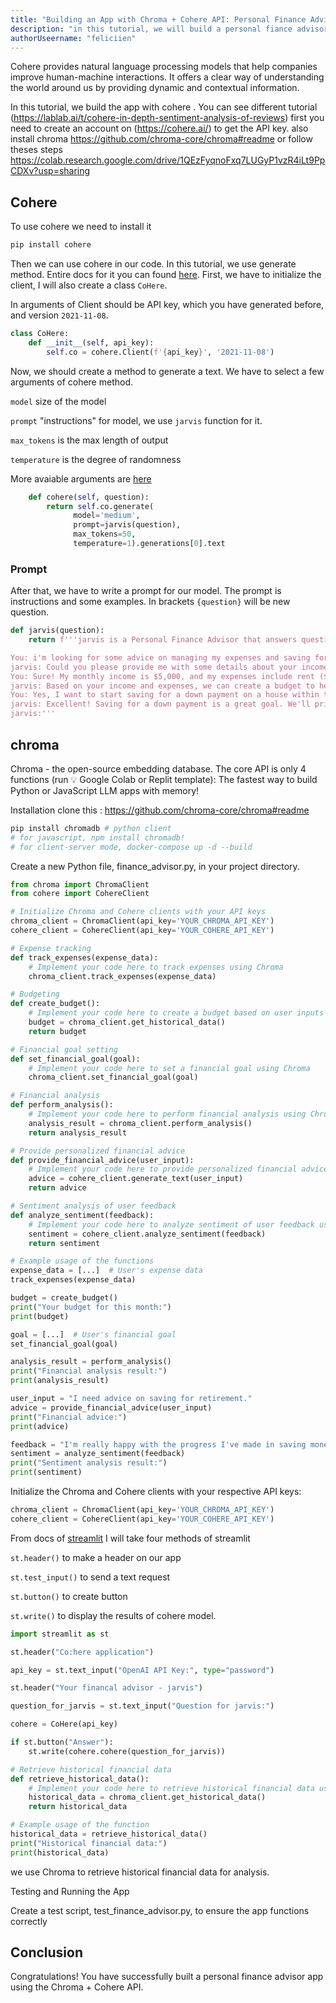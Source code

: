 ```yaml
---
title: "Building an App with Chroma + Cohere API: Personal Finance Advisor"
description: "in this tutorial, we will build a personal fiance advisor app using the Chroma + Cohere API"
authorUseername: "feliciien"
---
```


Cohere provides natural language processing models that help companies improve human-machine interactions. It offers a clear way of understanding the world around us by providing dynamic and contextual information.

In this tutorial, we build the app with cohere . You can see different tutorial (https://lablab.ai/t/cohere-in-depth-sentiment-analysis-of-reviews)
first you need to create an account on (https://cohere.ai/) to get the API key.
also install chroma https://github.com/chroma-core/chroma#readme or follow theses steps https://colab.research.google.com/drive/1QEzFyqnoFxq7LUGyP1vzR4iLt9PpCDXv?usp=sharing




## Cohere

To use cohere we need to install it
```Python
pip install cohere
```

Then we can use cohere in our code. In this tutorial, we use generate method. Entire docs for it you can found [here](https://docs.cohere.ai/).
First, we have to initialize the client, I will also create a class `CoHere`.

In arguments of Client should be API key, which you have generated before, and version `2021-11-08`.

```Python
class CoHere:
    def __init__(self, api_key):
        self.co = cohere.Client(f'{api_key}', '2021-11-08')
```

Now, we should create a method to generate a text. We have to select a few arguments of cohere method. 

`model` size of the model

`prompt` "instructions" for model, we use `jarvis` function for it. 

`max_tokens` is the max length of output

`temperature` is the degree of randomness

More avaiable arguments are [here](https://docs.cohere.ai/generate-reference)

```Python
    def cohere(self, question):
        return self.co.generate(
              model='medium',
              prompt=jarvis(question),
              max_tokens=50,
              temperature=1).generations[0].text
```

### Prompt

After that, we have to write a prompt for our model. The prompt is instructions and some examples. In brackets `{question}` will be new question. 

```Python
def jarvis(question):
    return f'''jarvis is a Personal Finance Advisor that answers questions:

You: i'm looking for some advice on managing my expenses and saving for the future.
jarvis: Could you please provide me with some details about your income and monthly expenses?
You: Sure! My monthly income is $5,000, and my expenses include rent ($1,200), 
jarvis: Based on your income and expenses, we can create a budget to help you allocate your money wisely. Let's work on that together. Are there any specific financial goals you would like to achieve?
You: Yes, I want to start saving for a down payment on a house within the next five years.
jarvis: Excellent! Saving for a down payment is a great goal. We'll prioritize that in your budget.
jarvis:'''
```

## chroma

Chroma - the open-source embedding database.
The core API is only 4 functions (run  💡 Google Colab or Replit template):
The fastest way to build Python or JavaScript LLM apps with memory!

Installation clone this : https://github.com/chroma-core/chroma#readme
```Python
pip install chromadb # python client
# for javascript, npm install chromadb!
# for client-server mode, docker-compose up -d --build
```

Create a new Python file, finance_advisor.py, in your project directory.
```Python
from chroma import ChromaClient
from cohere import CohereClient

# Initialize Chroma and Cohere clients with your API keys
chroma_client = ChromaClient(api_key='YOUR_CHROMA_API_KEY')
cohere_client = CohereClient(api_key='YOUR_COHERE_API_KEY')

# Expense tracking
def track_expenses(expense_data):
    # Implement your code here to track expenses using Chroma
    chroma_client.track_expenses(expense_data)

# Budgeting
def create_budget():
    # Implement your code here to create a budget based on user inputs and historical financial data from Chroma
    budget = chroma_client.get_historical_data()
    return budget

# Financial goal setting
def set_financial_goal(goal):
    # Implement your code here to set a financial goal using Chroma
    chroma_client.set_financial_goal(goal)

# Financial analysis
def perform_analysis():
    # Implement your code here to perform financial analysis using Chroma
    analysis_result = chroma_client.perform_analysis()
    return analysis_result

# Provide personalized financial advice
def provide_financial_advice(user_input):
    # Implement your code here to provide personalized financial advice using Cohere's language models
    advice = cohere_client.generate_text(user_input)
    return advice

# Sentiment analysis of user feedback
def analyze_sentiment(feedback):
    # Implement your code here to analyze sentiment of user feedback using Cohere's NLP tools
    sentiment = cohere_client.analyze_sentiment(feedback)
    return sentiment

# Example usage of the functions
expense_data = [...]  # User's expense data
track_expenses(expense_data)

budget = create_budget()
print("Your budget for this month:")
print(budget)

goal = [...]  # User's financial goal
set_financial_goal(goal)

analysis_result = perform_analysis()
print("Financial analysis result:")
print(analysis_result)

user_input = "I need advice on saving for retirement."
advice = provide_financial_advice(user_input)
print("Financial advice:")
print(advice)

feedback = "I'm really happy with the progress I've made in saving money."
sentiment = analyze_sentiment(feedback)
print("Sentiment analysis result:")
print(sentiment)


```
Initialize the Chroma and Cohere clients with your respective API keys:
```Python
chroma_client = ChromaClient(api_key='YOUR_CHROMA_API_KEY')
cohere_client = CohereClient(api_key='YOUR_COHERE_API_KEY')

```


From docs of [streamlit](https://docs.streamlit.io/) I will take four methods of streamlit

`st.header()` to make a header on our app

`st.test_input()` to send a text request

`st.button()` to create button

`st.write()` to display the results of cohere model.


```Python
import streamlit as st

st.header("Co:here application")

api_key = st.text_input("OpenAI API Key:", type="password")

st.header("Your financal advisor - jarvis")

question_for_jarvis = st.text_input("Question for jarvis:")

cohere = CoHere(api_key)

if st.button("Answer"):
    st.write(cohere.cohere(question_for_jarvis))

# Retrieve historical financial data
def retrieve_historical_data():
    # Implement your code here to retrieve historical financial data using Chroma
    historical_data = chroma_client.get_historical_data()
    return historical_data

# Example usage of the function
historical_data = retrieve_historical_data()
print("Historical financial data:")
print(historical_data)
```

we use Chroma to retrieve historical financial data for analysis.

Testing and Running the App

Create a test script, test_finance_advisor.py, to ensure the app functions correctly


## Conclusion

Congratulations! You have successfully built a personal finance advisor app using the Chroma + Cohere API.
